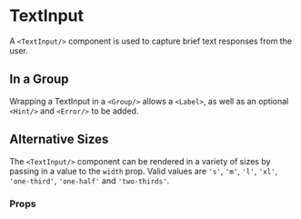 
<Meta name='TextInput' component={TextInput}/>

# TextInput

A `<TextInput/>` component is used to capture brief text responses from the 
user.

<Canvas>
  <Story name='Default'>
    <TextInput id='text-input' />
  </Story>
</Canvas>

## In a Group

Wrapping a TextInput in a `<Group/>` allows a `<Label>`, as well as an 
optional `<Hint/>` and `<Error/>` to be added.

<Canvas>
  <Story name='In a Group'>
    <Group 
      id='text-input-group'
      label='Please enter your Email address'
      hint='We will never share your email with anyone else.'
      error='Please enter a valid email address'  
    >
      <TextInput id='text-input' error />
    </Group>
  </Story>
</Canvas>

## Alternative Sizes

The `<TextInput/>` component can be rendered in a variety of sizes by passing 
in a value to the `width` prop. Valid values are `'s'`, `'m'`, `'l'`, `'xl'`, 
`'one-third'`, `'one-half'` and `'two-thirds'`.

<Canvas>
  <Story name='Alterative Sizes'>
    <TextInput id ='small' width='s'/>
    <TextInput id ='medium' width='m'/>
    <TextInput id ='large' width='l'/>
    <TextInput id='one-third' width='one-third'/>
    <TextInput id='one-half' width='one-half'/>
    <TextInput id='two-thirds' width='two-thirds'/>
  </Story>
</Canvas>

### Props
<ArgsTable of={TextInput}/>

<BackToTop/>
